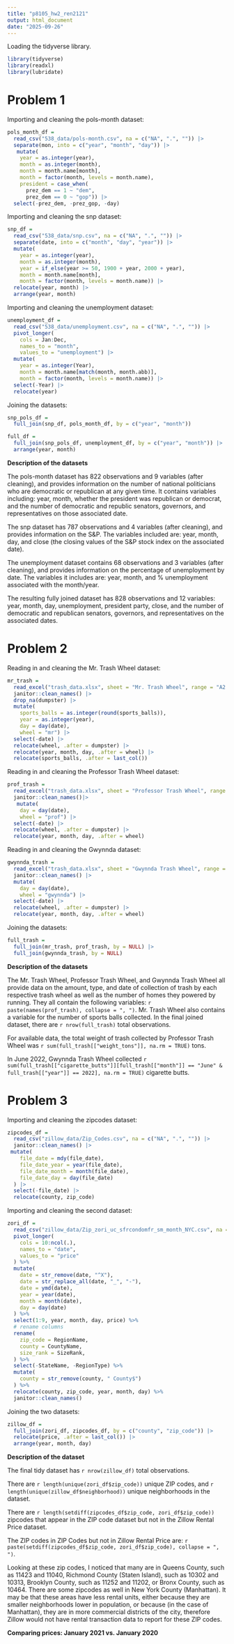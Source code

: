```yaml
---
title: "p8105_hw2_ren2121"
output: html_document
date: "2025-09-26"
---
```


Loading the tidyverse library.

```r
library(tidyverse)
library(readxl)
library(lubridate)
```

# Problem 1

Importing and cleaning the pols-month dataset:

```r

pols_month_df =
  read_csv("538_data/pols-month.csv", na = c("NA", ".", "")) |> 
  separate(mon, into = c("year", "month", "day")) |> 
   mutate(
    year = as.integer(year),
    month = as.integer(month),                 
    month = month.name[month],                  
    month = factor(month, levels = month.name),
    president = case_when(
      prez_dem == 1 ~ "dem",
      prez_dem == 0 ~ "gop")) |> 
  select(-prez_dem, -prez_gop, -day)

```

Importing and cleaning the snp dataset:

```r

snp_df =
  read_csv("538_data/snp.csv", na = c("NA", ".", "")) |> 
  separate(date, into = c("month", "day", "year")) |> 
  mutate(
    year = as.integer(year),
    month = as.integer(month),
    year = if_else(year >= 50, 1900 + year, 2000 + year),
    month = month.name[month],
    month = factor(month, levels = month.name)) |> 
  relocate(year, month) |> 
  arrange(year, month)

```

Importing and cleaning the unemployment dataset:

```r

unemployment_df =
  read_csv("538_data/unemployment.csv", na = c("NA", ".", "")) |> 
  pivot_longer(
    cols = Jan:Dec,
    names_to = "month",
    values_to = "unemployment") |> 
  mutate(
    year = as.integer(Year),                     
    month = month.name[match(month, month.abb)],
    month = factor(month, levels = month.name)) |>  
  select(-Year) |> 
  relocate(year)

```

Joining the datasets:

```r
snp_pols_df = 
  full_join(snp_df, pols_month_df, by = c("year", "month"))

full_df = 
  full_join(snp_pols_df, unemployment_df, by = c("year", "month")) |> 
  arrange(year, month)
```

**Description of the datasets**

The pols-month dataset has 822 observations and 9 variables (after cleaning), and provides information on the number of national politicians who are democratic or republican at any given time. It contains variables including: year, month, whether the president was republican or democrat, and the number of democratic and republic senators, governors, and representatives on those associated date.

The snp dataset has 787 observations and 4 variables (after cleaning), and provides information on the S&P. The variables included are: year, month, day, and close (the closing values of the S&P stock index on the associated date).

The unemployment dataset contains 68 observations and 3 variables (after cleaning), and provides information on the percentage of unemployment by date. The variables it includes are: year, month, and % unemployment associated with the month/year.

The resulting fully joined dataset has 828 observations and 12 variables: year, month, day, unemployment, president party, close, and the number of democratic and republican senators, governors, and representatives on the associated dates.

# Problem 2

Reading in and cleaning the Mr. Trash Wheel dataset:

```r

mr_trash = 
  read_excel("trash_data.xlsx", sheet = "Mr. Trash Wheel", range = "A2:N653") |> 
  janitor::clean_names() |> 
  drop_na(dumpster) |> 
  mutate(
    sports_balls = as.integer(round(sports_balls)),
    year = as.integer(year),
    day = day(date),  
    wheel = "mr") |> 
  select(-date) |>  
  relocate(wheel, .after = dumpster) |> 
  relocate(year, month, day, .after = wheel) |> 
  relocate(sports_balls, .after = last_col())

```

Reading in and cleaning the Professor Trash Wheel dataset:

```r

prof_trash = 
  read_excel("trash_data.xlsx", sheet = "Professor Trash Wheel", range = "A2:M120") |> 
  janitor::clean_names()|> 
   mutate(
    day = day(date),
    wheel = "prof") |> 
  select(-date) |> 
  relocate(wheel, .after = dumpster) |> 
  relocate(year, month, day, .after = wheel)

```

Reading in and cleaning the Gwynnda dataset:

```r

gwynnda_trash = 
  read_excel("trash_data.xlsx", sheet = "Gwynnda Trash Wheel", range = "A2:L265") |> 
  janitor::clean_names() |> 
  mutate(
    day = day(date),
    wheel = "gwynnda") |> 
  select(-date) |> 
  relocate(wheel, .after = dumpster) |> 
  relocate(year, month, day, .after = wheel)

```

Joining the datasets:

```r

full_trash = 
  full_join(mr_trash, prof_trash, by = NULL) |> 
  full_join(gwynnda_trash, by = NULL)

```

**Description of the datasets**

The Mr. Trash Wheel, Professor Trash Wheel, and Gwynnda Trash Wheel all provide data on the amount, type, and date of collection of trash by each respective trash wheel as well as the number of homes they powered by running. They all contain the following variables: `r paste(names(prof_trash), collapse = ", ")`. Mr. Trash Wheel also contains a variable for the number of sports balls collected. In the final joined dataset, there are `r nrow(full_trash)` total observations.

For available data, the total weight of trash collected by Professor Trash Wheel was `r sum(full_trash[["weight_tons"]], na.rm = TRUE)` tons.

In June 2022, Gwynnda Trash Wheel collected `r sum(full_trash[["cigarette_butts"]][full_trash[["month"]] == "June" & full_trash[["year"]] == 2022], na.rm = TRUE)` cigarette butts.

# Problem 3

Importing and cleaning the zipcodes dataset:

```r

zipcodes_df = 
  read_csv("zillow_data/Zip_Codes.csv", na = c("NA", ".", "")) |> 
  janitor::clean_names() |> 
 mutate(
    file_date = mdy(file_date),
    file_date_year = year(file_date),
    file_date_month = month(file_date),
    file_date_day = day(file_date)
  ) |> 
  select(-file_date) |> 
  relocate(county, zip_code)

```

Importing and cleaning the second dataset:

```r

zori_df =
  read_csv("zillow_data/Zip_zori_uc_sfrcondomfr_sm_month_NYC.csv", na = c("NA", ".", "")) %>%
  pivot_longer(
    cols = 10:ncol(.),
    names_to = "date",
    values_to = "price"
  ) %>%
  mutate(
    date = str_remove(date, "^X"),
    date = str_replace_all(date, "_", "-"),
    date = ymd(date),
    year = year(date),
    month = month(date),
    day = day(date)
  ) %>%
  select(1:9, year, month, day, price) %>%
  # rename columns
  rename(
    zip_code = RegionName,
    county = CountyName,
    size_rank = SizeRank,
  ) %>%
  select(-StateName, -RegionType) %>%
  mutate(
    county = str_remove(county, " County$")
  ) %>%
  relocate(county, zip_code, year, month, day) %>%
  janitor::clean_names()

```

Joining the two datasets:

```r

zillow_df =
  full_join(zori_df, zipcodes_df, by = c("county", "zip_code")) |> 
  relocate(price, .after = last_col()) |> 
  arrange(year, month, day)

```

**Description of the dataset**

The final tidy dataset has `r nrow(zillow_df)` total observations.

There are `r length(unique(zori_df$zip_code))` unique ZIP codes, and `r length(unique(zillow_df$neighborhood))` unique neighborhoods in the dataset.

There are `r length(setdiff(zipcodes_df$zip_code, zori_df$zip_code))` zipcodes that appear in the ZIP code dataset but not in the Zillow Rental Price dataset. 

The ZIP codes in ZIP Codes but not in Zillow Rental Price are: `r paste(setdiff(zipcodes_df$zip_code, zori_df$zip_code), collapse = ", ")`.

Looking at these zip codes, I noticed that many are in Queens County, such as 11423 and 11040, Richmond County (Staten Island), such as 10302 and 10313, Brooklyn County, such as 11252 and 11202, or Bronx County, such as 10464. There are some zipcodes as well in New York County (Manhattan). It may be that these areas have less rental units, either because they are smaller neighborhoods lower in population, or because (in the case of Manhattan), they are in more commercial districts of the city, therefore Zillow would not have rental transaction data to report for these ZIP codes. 

**Comparing prices: January 2021 vs. January 2020**


